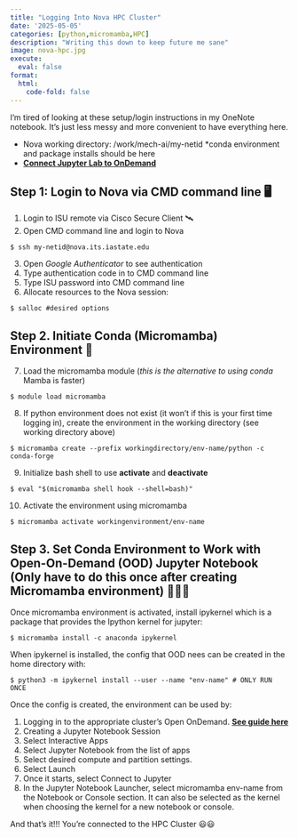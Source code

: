```yaml
---
title: "Logging Into Nova HPC Cluster"
date: '2025-05-05'
categories: [python,micromamba,HPC]
description: "Writing this down to keep future me sane"
image: nova-hpc.jpg
execute: 
  eval: false
format: 
  html: 
    code-fold: false
---
```


I'm tired of looking at these setup/login instructions in my OneNote notebook. It's just less messy and more convenient to have everything here.

* Nova working directory: /work/mech-ai/my-netid *conda environment and package installs should be here
* [**Connect Jupyter Lab to OnDemand**](https://nova-ondemand.its.iastate.edu/
)


## Step 1: Login to Nova via CMD command line 🖥️
1. Login to ISU remote via Cisco Secure Client 🛰️
2. Open CMD command line and login to Nova

```
$ ssh my-netid@nova.its.iastate.edu
```

3. Open *Google Authenticator* to see authentication
4. Type authentication code in to CMD command line
5. Type ISU password into CMD command line 
6. Allocate resources to the Nova session:

```
$ salloc #desired options
```
## Step 2. Initiate Conda (Micromamba) Environment 🐍
7. Load the micromamba module (*this is the alternative to using conda* Mamba is faster)
```
$ module load micromamba
```
8. If python environment does not exist (it won't if this is your first time logging in), create the environment in the working directory (see working directory above)

```
$ micromamba create --prefix workingdirectory/env-name/python -c conda-forge
```

9. Initialize bash shell to use **activate** and **deactivate**

```
$ eval "$(micromamba shell hook --shell=bash)"
```

10. Activate the environment using micromamba

```
$ micromamba activate workingenvironment/env-name
```

## Step 3. Set Conda Environment to Work with Open-On-Demand (OOD) Jupyter Notebook (Only have to do this once after creating Micromamba environment) 📓📒📔

Once micromamba environment is activated, install ipykernel which is a package that provides the Ipython kernel for jupyter:

```
$ micromamba install -c anaconda ipykernel
```

When ipykernel is installed, the config that OOD nees can be created in the home directory with:

```
$ python3 -m ipykernel install --user --name "env-name" # ONLY RUN ONCE
```

Once the config is created, the environment can be used by:

1.  Logging in to the appropriate cluster's Open OnDemand. [**See guide here**](http://nova-ondemand.its.iastate.edu/)
2. Creating a Jupyter Notebook Session
3. Select Interactive Apps
4. Select Jupyter Notebook from the list of apps
5. Select desired compute and partition settings. 
6. Select Launch
7. Once it starts, select Connect to Jupyter
8. In the Jupyter Notebook Launcher, select micromamba env-name from the Notebook or Console section. It can also be selected as the kernel when choosing the kernel for a new notebook or console. 

And that's it!!! You're connected to the HPC Cluster 😃😃







